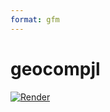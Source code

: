 ```yaml
---
format: gfm
---
```


# geocompjl

[![Render](https://github.com/geocompx/geocompjl/actions/workflows/main.yaml/badge.svg)](https://github.com/geocompx/geocompjl/actions/workflows/main.yaml)

